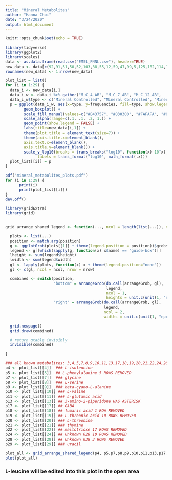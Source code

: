 ```yaml
---
title: "Mineral Metabolites"
author: "Hanna Choi"
date: "3/24/2020"
output: html_document
---
```


```r
knitr::opts_chunk$set(echo = TRUE)
```
```r
library(tidyverse)
library(ggplot2)
library(scales)
data <- as.data.frame(read.csv("EMSL_PNNL.csv"), header=TRUE)
new_data <- data[c(92,91,51,50,52,103,38,55,12,59,47,99,5,125,182,114,7,27,56,57,76,62,132,111,106,173,201,121,81),]
rownames(new_data) <- 1:nrow(new_data)
```
```r
plot_list = list()
for (i in 1:29) {
  data_i <- new_data[i,]
  data_i_w <- data_i %>% gather("M_C_4_AB",	"M_C_7_AB",	"M_C_12_AB",	"M_C_14_AB",	"M_C_19_AB",	"M_C_30_AB",	"M_H_2_AB",	"M_H_2B",	"M_H_4_AB",	"M_H_11_AB",	"M_H_17_AB",	"M_H_26_AB",	"M_H_28_AB",	"M_H_30_AB",	"M_H_32_AB",	"M_H_34_AB",	"O_C_4_AB",	"O_C_12_AB",	"O_C_14_AB",	"O_C_19_AB",	"O_C_27_AB",	"O_C_34_AB",	"O_H_2_AB",	"O_H_4_AB",	"O_H_11_AB",	"O_H_17_AB",	"O_H_32_AB", key="type", value="frequencies")
  data_i_w$type <- c("Mineral Controlled", "Mineral Controlled", "Mineral Controlled", "Mineral Controlled", "Mineral Controlled", "Mineral Controlled", "Mineral Heated", "Mineral Heated", "Mineral Heated", "Mineral Heated", "Mineral Heated", "Mineral Heated", "Mineral Heated", "Mineral Heated", "Mineral Heated", "Mineral Heated", "Organic Controlled", "Organic Controlled", "Organic Controlled", "Organic Controlled", "Organic Controlled", "Organic Controlled", "Organic Heated", "Organic Heated", "Organic Heated", "Organic Heated", "Organic Heated")
  p = ggplot(data_i_w, aes(x=type, y=frequencies, fill=type, show.legend=FALSE)) +
        geom_boxplot() +
        scale_fill_manual(values=c("#B43757", "#830300", "#FAFAFA", "#808080")) +
        scale_alpha(range=c(.1, .1, .2, 1.)) +
        geom_point(show.legend = FALSE) +
        labs(title=new_data[i,1]) +
        theme(plot.title = element_text(size=7)) +
        theme(axis.title.x=element_blank(),
        axis.text.x=element_blank(), 
        axis.title.y=element_blank()) +
        scale_y_log10(breaks = trans_breaks("log10", function(x) 10^x),
              labels = trans_format("log10", math_format(.x)))
  plot_list[[i]] = p
}
```
```r
pdf("mineral_metabolites_plots.pdf")
for (i in 1:29) {
      print(i)
      print(plot_list[[i]])
}
dev.off()
```

```r
library(gridExtra)
library(grid)


grid_arrange_shared_legend <- function(..., ncol = length(list(...)), nrow = 1, position = c("bottom", "right")) {

  plots <- list(...)
  position <- match.arg(position)
  g <- ggplotGrob(plots[[1]] + theme(legend.position = position))$grobs
  legend <- g[[which(sapply(g, function(x) x$name) == "guide-box")]]
  lheight <- sum(legend$height)
  lwidth <- sum(legend$width)
  gl <- lapply(plots, function(x) x + theme(legend.position="none"))
  gl <- c(gl, ncol = ncol, nrow = nrow)

  combined <- switch(position,
                     "bottom" = arrangeGrob(do.call(arrangeGrob, gl),
                                            legend,
                                            ncol = 1,
                                            heights = unit.c(unit(1, "npc") - lheight, lheight)),
                     "right" = arrangeGrob(do.call(arrangeGrob, gl),
                                           legend,
                                           ncol = 2,
                                           widths = unit.c(unit(1, "npc") - lwidth, lwidth)))

  grid.newpage()
  grid.draw(combined)

  # return gtable invisibly
  invisible(combined)

}

```
```r
### all known metabolites: 3,4,5,7,8,9,10,11,13,17,18,19,20,21,22,24,28,29
p4 <- plot_list[[4]]  ### L-isoleucine
p5 <- plot_list[[5]]  ## L-phenylalanine 5 ROWS REMOVED
p7 <- plot_list[[7]]  ### glycine
p8 <- plot_list[[8]]  ### L-serine
p9 <- plot_list[[9]]  ### beta-cyano-L-alanine
p10 <- plot_list[[10]] ### L-valine 
p11 <- plot_list[[11]] ### L-glutamic acid
p13 <- plot_list[[13]] ## 3-amino-2-piperidone HAS ASTERISK
p17 <- plot_list[[17]] ## GABA
p18 <- plot_list[[18]] ## fumaric acid 1 ROW REMOVED
p19 <- plot_list[[19]] ## L-threonic acid 10 ROWS REMOVED
p20 <- plot_list[[20]] ### L-threonine
p21 <- plot_list[[21]] ### thymine
p22 <- plot_list[[22]] ## maltotriose 17 ROWS REMOVED
p24 <- plot_list[[24]] ## Unknown 028 10 ROWS REMOVED
p28 <- plot_list[[28]] ## Unknown 038 3 ROWS REMOVED
p29 <- plot_list[[29]] ### uracil

plot_all <- grid_arrange_shared_legend(p4, p5,p7,p8,p9,p10,p11,p13,p17,p18,p19,p20,p21,p22,p29, ncol = 6, nrow = 4)
plot(plot_all)
```
### L-leucine will be edited into this plot in the open area



